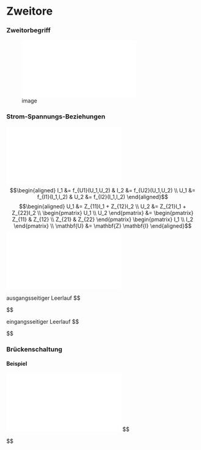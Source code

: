 # Zweitore {#sec:zweitore}

::: frame
### Zweitorbegriff

![image](../fig/lec07s351.pdf){width="\\textwidth"}
:::

::::: frame
### Strom-Spannungs-Beziehungen

![image](../fig/lec07s352.pdf){width="\\textwidth"} $$\begin{aligned}
  I_1 &= f_{U1}(U_1,U_2) & I_2 &= f_{U2}(U_1,U_2) \\
  U_1 &= f_{I1}(I_1,I_2) & U_2 &= f_{I2}(I_1,I_2)
\end{aligned}$$ $$\begin{aligned}
  U_1 &= Z_{11}I_1 + Z_{12}I_2 \\
  U_2 &= Z_{21}I_1 + Z_{22}I_2 \\
  \begin{pmatrix}
    U_1 \\
    U_2
  \end{pmatrix}
  &=
  \begin{pmatrix}
    Z_{11} & Z_{12} \\
    Z_{21} & Z_{22}
  \end{pmatrix}
  \begin{pmatrix}
    I_1 \\
    I_2
  \end{pmatrix} \\
  \mathbf{U} &= \mathbf{Z} \mathbf{I}
\end{aligned}$$ ![image](../fig/lec07s353.pdf){width="\\textwidth"}

::: block
ausgangsseitiger Leerlauf $$\begin{aligned}
     Z_{11} &= \left . \frac{U_1}{I_1}\right\lvert_{I_2=0} \quad \mbox{Eingangsleerlaufwiderstand} \\
     Z_{21} &= \left . \frac{U_2}{I_1}\right\lvert_{I_2=0} \quad \mbox{Leerlaufübertragungswiderstand, vorwärts}
   
\end{aligned}$$
:::

::: block
eingangsseitiger Leerlauf $$\begin{aligned}
     Z_{22} &= \left . \frac{U_2}{I_2}\right\lvert_{I_1=0} \quad \mbox{Ausgangsleerlaufwiderstand} \\
     Z_{12} &= \left . \frac{U_1}{I_2}\right\lvert_{I_1=0} \quad \mbox{Leerlaufübertragungswiderstand, rückwärts}
   
\end{aligned}$$
:::
:::::

::: frame
### Brückenschaltung

#### Beispiel

![image](../fig/lec07s354.pdf){width="\\textwidth"} $$\begin{aligned}
     Z_{11} = \left . \frac{U_1}{I_1}\right\lvert_{I_2=0} &= (R_1 + R_2) || (R_2 + R_1) & &= \frac{R_1 + R_2}{2} & &= Z_{22} \\
     Z_{21} = \left . \frac{U_2}{I_1}\right\lvert_{I_2=0} &= \frac{1}{2I_1} (I_1R_2 - I_1R_1) & &= \frac{R_2 - R_1}{2} & &= Z_{21}
   
\end{aligned}$$
:::
